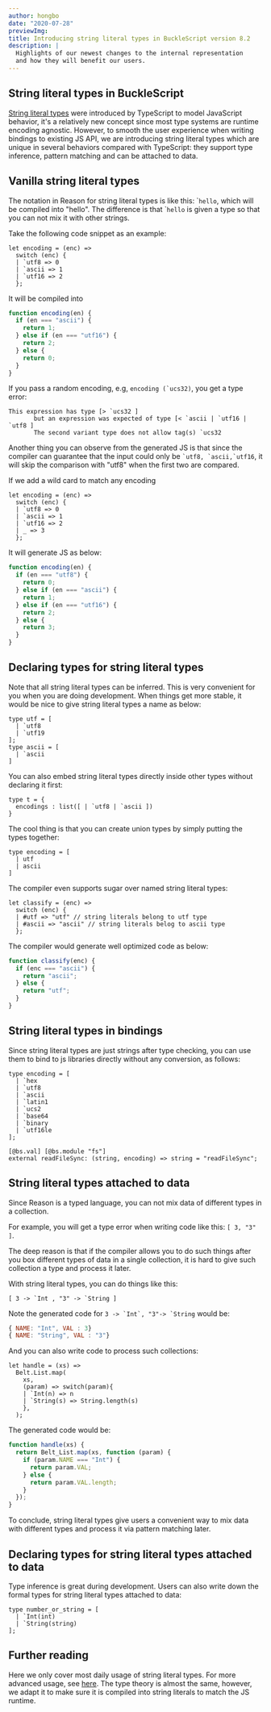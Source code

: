 ```yaml
---
author: hongbo
date: "2020-07-28"
previewImg:
title: Introducing string literal types in BuckleScript version 8.2
description: |
  Highlights of our newest changes to the internal representation
  and how they will benefit our users.
---
```



## String literal types in BuckleScript

[String literal types](https://www.typescriptlang.org/docs/handbook/advanced-types.html#string-literal-types) were introduced by TypeScript to model
JavaScript behavior, it's a relatively new concept since most type systems are runtime encoding agnostic. However, to smooth the user experience when writing
bindings to existing JS API, we are introducing string literal types which are unique in several behaviors compared with TypeScript: they support type inference,
pattern matching and can be attached to data.

## Vanilla string literal types

The notation in Reason for string literal types is like this: \``hello`, which will be compiled into "hello".
The difference is that \``hello` is given a type so that you can not mix it with other strings.

Take the following code snippet as an example:

```reasonml
let encoding = (enc) =>
  switch (enc) {
  | `utf8 => 0
  | `ascii => 1
  | `utf16 => 2
  };
```

It will be compiled into

```js
function encoding(en) {
  if (en === "ascii") {
    return 1;
  } else if (en === "utf16") {
    return 2;
  } else {
    return 0;
  }
}
```

If you pass a random encoding, e.g, `` encoding (`ucs32) ``, you get a type error:

```
This expression has type [> `ucs32 ]
       but an expression was expected of type [< `ascii | `utf16 | `utf8 ]
       The second variant type does not allow tag(s) `ucs32
```

Another thing you can observe from the generated JS is that since the compiler can guarantee that the input could only be `` `utf8, `ascii,`utf16 ``, it will skip the comparison with "utf8" when the first two are compared.

If we add a wild card to match any encoding

```reasonml
let encoding = (enc) =>
  switch (enc) {
  | `utf8 => 0
  | `ascii => 1
  | `utf16 => 2
  | _ => 3
  };
```

It will generate JS as below:

```js
function encoding(en) {
  if (en === "utf8") {
    return 0;
  } else if (en === "ascii") {
    return 1;
  } else if (en === "utf16") {
    return 2;
  } else {
    return 3;
  }
}
```

## Declaring types for string literal types

Note that all string literal types can be inferred.
This is very convenient for you when you are doing development. When things get more stable, it would be nice to give string literal types a name as below:

```reasonml
type utf = [
  | `utf8
  | `utf19
];
type ascii = [
  | `ascii
]

```
You can also embed string literal types directly inside other types without declaring it first:

```reasonml
type t = {
  encodings : list([ | `utf8 | `ascii ])
}
```

The cool thing is that you can create union types by simply putting the types together:

```reasonml
type encoding = [
  | utf
  | ascii
]
```

The compiler even supports sugar over named string literal types:

```reasonml
let classify = (enc) =>
  switch (enc) {
  | #utf => "utf" // string literals belong to utf type
  | #ascii => "ascii" // string literals belog to ascii type
  };
```

The compiler would generate well optimized code as below:

```js
function classify(enc) {
  if (enc === "ascii") {
    return "ascii";
  } else {
    return "utf";
  }
}
```

## String literal types in bindings

Since string literal types are just strings after type checking, you can use them to
bind to js libraries directly without any conversion, as follows:

```reasonml
type encoding = [
  | `hex
  | `utf8
  | `ascii
  | `latin1
  | `ucs2
  | `base64
  | `binary
  | `utf16le
];

[@bs.val] [@bs.module "fs"]
external readFileSync: (string, encoding) => string = "readFileSync";
```
## String literal types attached to data

Since Reason is a typed language, you can not mix data of different types in a collection.

For example, you will get a type error when writing code like this: `[ 3, "3" ]`.

The deep reason is that if the compiler allows you to do such things after you box different types of data in a single collection, it is hard to give such collection a type and process it later.

With string literal types, you can do things like this:

```reasonml
[ 3 -> `Int , "3" -> `String ]
```

Note the generated code for `` 3 -> `Int`, "3"-> `String `` would be:

```js
{ NAME: "Int", VAL : 3}
{ NAME: "String", VAL : "3"}
```

And you can also write code to process such collections:

```reasonml
let handle = (xs) =>
  Belt.List.map(
    xs,
    (param) => switch(param){
    | `Int(n) => n
    | `String(s) => String.length(s)
    },
  );
```

The generated code would be:

```js
function handle(xs) {
  return Belt_List.map(xs, function (param) {
    if (param.NAME === "Int") {
      return param.VAL;
    } else {
      return param.VAL.length;
    }
  });
}
```

To conclude, string literal types give users a convenient way to mix data with different types and process it via pattern matching later.

## Declaring types for string literal types attached to data

Type inference is great during development. Users can also write down the formal types for string literal types attached to data:

```reasonml
type number_or_string = [
  | `Int(int)
  | `String(string)
];
```

## Further reading

Here we only cover most daily usage of string literal types.
For more advanced usage, see [here](https://caml.inria.fr/pub/docs/manual-ocaml/lablexamples.html#s%3Apolymorphic-variants).
The type theory is almost the same, however, we adapt it to make sure it is compiled into string literals to match the JS runtime.
